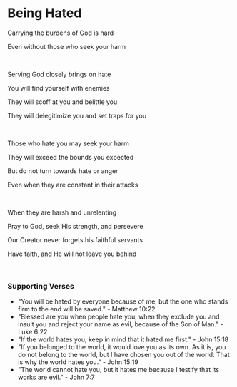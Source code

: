 # Being Hated

Carrying the burdens of God is hard

Even without those who seek your harm

<br />

Serving God closely brings on hate

You will find yourself with enemies

They will scoff at you and belittle you

They will delegitimize you and set traps for you

<br />

Those who hate you may seek your harm

They will exceed the bounds you expected

But do not turn towards hate or anger

Even when they are constant in their attacks

<br />

When they are harsh and unrelenting

Pray to God, seek His strength, and persevere

Our Creator never forgets his faithful servants

Have faith, and He will not leave you behind

<br />

### Supporting Verses

- "You will be hated by everyone because of me, but the one who stands firm to the end will be saved." - Matthew 10:22
- "Blessed are you when people hate you, when they exclude you and insult you and reject your name as evil, because of the Son of Man." - Luke 6:22
- "If the world hates you, keep in mind that it hated me first." - John 15:18
- "If you belonged to the world, it would love you as its own. As it is, you do not belong to the world, but I have chosen you out of the world. That is why the world hates you." - John 15:19
- "The world cannot hate you, but it hates me because I testify that its works are evil." - John 7:7
